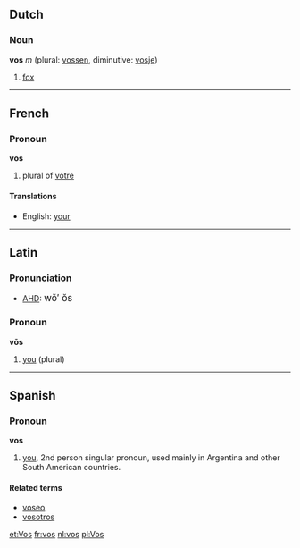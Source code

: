 ==Dutch==
===Noun===
'''vos''' ''m'' (plural: [[vossen]], diminutive: [[vosje]])

# [[fox]]

----
==French==
===Pronoun===
'''vos'''

# plural of [[votre]]

====Translations====
*English: [[your]]

----
==Latin==
===Pronunciation===
*[[AHD]]: <big> w&#335;&prime; &#335;s </big>

===Pronoun===
'''v&#333;s'''
# [[you]] (plural)

----
==Spanish==
===Pronoun===
'''vos'''

# [[you]], 2nd person singular<!--formal?--> pronoun, used mainly in Argentina and other South American countries.<!-- not latin american since it's not used in mexico and central america -->

====Related terms====
*[[voseo]]
*[[vosotros]]<!-- surely related but please verify -->

[[et:Vos]]
[[fr:vos]]
[[nl:vos]]
[[pl:Vos]]